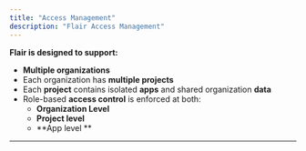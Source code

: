 ```yaml
---
title: "Access Management"
description: "Flair Access Management"
---
```


**Flair is designed to support:**

- **Multiple organizations**
- Each organization has **multiple projects**
- Each **project** contains isolated **apps** and shared organization **data**
- Role-based **access control** is enforced at both:
  - **Organization Level**
  - **Project level**
  - **App level **

---

### 